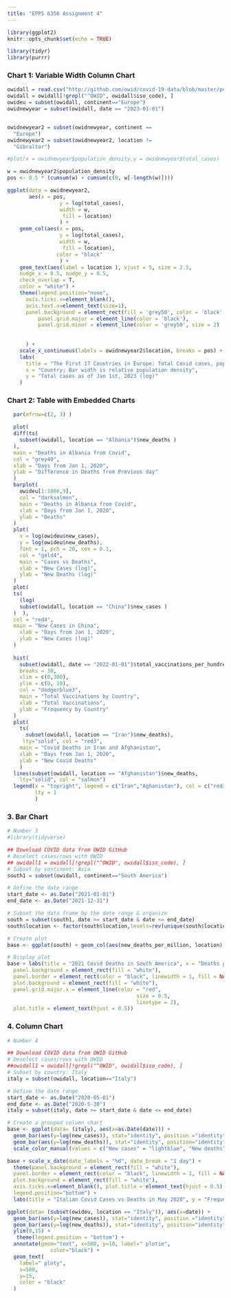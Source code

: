 ```yaml
---
title: "EPPS 6356 Assignment 4"
---
```



```r
library(ggplot2)
knitr::opts_chunk$set(echo = TRUE)

library(tidyr)
library(purrr)
```


### Chart 1: Variable Width Column Chart

```r
owidall = read.csv("http://github.com/owid/covid-19-data/blob/master/public/data/owid-covid-data.csv?raw=true")
owidall = owidall[!grepl("^OWID", owidall$iso_code), ]
owideu = subset(owidall, continent=="Europe")
owidnewyear = subset(owidall, date == "2023-01-01")


owidnewyear2 = subset(owidnewyear, continent == 
  "Europe")
owidnewyear2 = subset(owidnewyear2, location != 
  "Gibraltar")

```


```r
#plot(x = owidnewyear$population_density,y = owidnewyear$total_cases)

w = owidnewyear2$population_density
pos <- 0.5 * (cumsum(w) + cumsum(c(0, w[-length(w)])))

ggplot(data = owidnewyear2,
       aes(x = pos,
                 y = log(total_cases),
                 width = w,
                  fill = location)
                 ) +
    geom_col(aes(x = pos,
                 y = log(total_cases),
                 width = w,
                  fill = location),
                color = "black"
                 ) +
    geom_text(aes(label = location ), vjust = 5, size = 2.5, 
    nudge_x = 0.5, nudge_y = 0.5, 
    check_overlap = T,
    color = "white") +
    theme(legend.position="none",
      axis.ticks.x=element_blank(),
      axis.text.x=element_text(size=1),
      panel.background = element_rect(fill = 'grey50', color = 'black', size = 2),
          panel.grid.major = element_line(color = 'black'),
          panel.grid.minor = element_line(color = 'grey50', size = 2)
      
      
      ) +
    scale_x_continuous(labels = owidnewyear2$location, breaks = pos) +
    labs(
      title = "The First 17 Countries in Europe: Total Covid cases, population density",
      x = "Country; Bar width is relative population density",
      y = "Total cases as of Jan 1st, 2023 (log)"
    )

```


### Chart 2: Table with Embedded Charts


```r

  par(mfrow=c(2, 3) )

  plot(
  diff(ts(
    subset(owidall, location == "Albania")$new_deaths )
  ),
  main = "Deaths in Albania from Covid",
  col = "grey40",
  xlab = "Days from Jan 1, 2020",
  ylab = "Difference in Deaths from Previous day"
  )
  barplot(
    owideu[1:1000,9],
    col = "darksalmon",
    main = "Deaths in Albania from Covid",
    xlab = "Days from Jan 1, 2020",
    ylab = "Deaths"
  )
  plot(
    x = log(owideu$new_cases),
    y = log(owideu$new_deaths),
    font = 1, pch = 20, cex = 0.1,
    col = "gold4",
    main = "Cases vs Deaths",
    xlab = "New Cases (log)",
    ylab = "New Deaths (log)"
  )
  plot(
  ts(
    (log(
    subset(owidall, location == "China")$new_cases )
  )  ),
  col = "red4",
  main = "New Cases in China",
    xlab = "Days from Jan 1, 2020",
    ylab = "New Cases (log)"
  )
  
  hist(
    subset(owidall, date == "2022-01-01")$total_vaccinations_per_hundred,
    breaks = 30,
    xlim = c(0,300),
    ylim = c(0, 10),
    col = "dodgerblue3",
    main = "Total Vaccinations by Country",
    xlab = "Total Vaccinations",
    ylab = "Frequency by Country"
  )
  plot(
    ts(
      subset(owidall, location == "Iran")$new_deaths),
     lty="solid", col = "red3",
    main = "Covid Deaths in Iran and Afghanistan",
    xlab = "Days from Jan 1, 2020",
    ylab = "New Covid Deaths"
    )
  lines(subset(owidall, location == "Afghanistan")$new_deaths,
    lty="solid", col = "salmon")
  legend(x = "topright", legend = c("Iran","Aghanistan"), col = c("red3","salmon"),
         lty = 1
         )
```


### 3. Bar Chart


```r
# Number 3
#library(tidyverse)

## Download COVID data from OWID GitHub
# Deselect cases/rows with OWID
## owidall1 = owidall[!grepl("^OWID", owidall$iso_code), ]
# Subset by continent: Asia
south1 = subset(owidall, continent=="South America")

# Define the date range
start_date <- as.Date("2021-01-01")
end_date <- as.Date("2021-12-31")

# Subset the data frame by the date range & organize
south = subset(south1, date >= start_date & date <= end_date)
south$location <- factor(south$location,levels=rev(unique(south$location)))

# Create plot
base <- ggplot(south) + geom_col(aes(new_deaths_per_million, location), fill = "black", col="black", width = 0.6)

# Display plot
base + labs(title = "2021 Covid Deaths in South America", x = "Deaths per Million", y = NULL) + scale_x_continuous(breaks = seq(0, 3000, by = 500)) + theme(
  panel.background = element_rect(fill = "white"),
  panel.border = element_rect(color = "black", linewidth = 1, fill = NA),
  plot.background = element_rect(fill = "white"),
  panel.grid.major.x = element_line(color = "red",
                                          size = 0.5,
                                          linetype = 2),
  plot.title = element_text(hjust = 0.5))
```


### 4. Column Chart


```r
# Number 4

## Download COVID data from OWID GitHub
# Deselect cases/rows with OWID
##owidall1 = owidall[!grepl("^OWID", owidall$iso_code), ]
# Subset by country: Italy
italy = subset(owidall, location=="Italy")

# Define the date range
start_date <- as.Date("2020-05-01")
end_date <- as.Date("2020-5-30")
italy = subset(italy, date >= start_date & date <= end_date)

# Create a grouped column chart
base <- ggplot(data= (italy), aes(x=as.Date(date))) + 
  geom_bar(aes(y=log(new_cases)), stat="identity", position ="identity", alpha=.3, fill='lightblue', color='lightblue3') +
  geom_bar(aes(y=log(new_deaths)), stat="identity", position="identity", alpha=.8, fill='pink', color='pink3') + xlim(start_date, end_date) + ylim(0,8) + 
  scale_color_manual(values = c("New cases" = "lightblue", "New deaths" = "pink"), name = "Legend")

base + scale_x_date(date_labels = "%d", date_break = "1 day") + 
  theme(panel.background = element_rect(fill = "white"),
  panel.border = element_rect(color = "black", linewidth = 1, fill = NA),
  plot.background = element_rect(fill = "white"),
  axis.ticks.x=element_blank(), plot.title = element_text(hjust = 0.5),
  legend.position="bottom") + 
  labs(title = "Italian Covid Cases vs Deaths in May 2020", y = "Frequency", x = "Date", colour = "Legend")
```



```r
ggplot(data= (subset(owideu, location == "Italy")), aes(x=date)) +
  geom_bar(aes(y=log(new_cases)), stat="identity", position ="identity", alpha=.3, fill='lightblue', color='lightblue4') +
  geom_bar(aes(y=log(new_deaths)), stat="identity", position="identity", alpha=.8, fill='pink', color='red') +
  ylim(0,15) +
   theme(legend.position = "bottom") +
  annotate(geom="text", x=500, y=10, label=" plotie",
              color="black") +
  geom_text(
    label=" ploty", 
    x=500,
    y=15,
    color = "black"
  )
```





